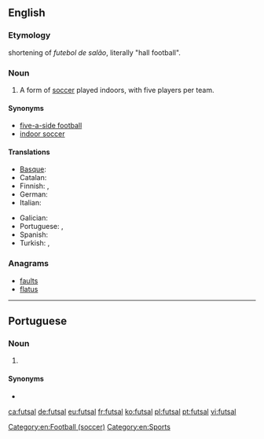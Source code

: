 ==English==
{{wikipedia}}

===Etymology===
{{etyl|pt|en}} shortening of ''futebol de salão'', literally "hall football".

===Noun===
{{en-noun|-}}

# A form of [[soccer]] played indoors, with five players per team.

====Synonyms====
* [[five-a-side football]]
* [[indoor soccer]]

====Translations====
{{trans-top|form of soccer}}
* [[Basque]]: {{t|eu|areto-futbol}}
* Catalan: {{t+|ca|futbol sala|m}}
* Finnish: {{t|fi|salijalkapallo}},  {{t|fi|futsal}}
* German: {{t|de|Futsal|m}}
* Italian: {{t|it|calcetto|m}}
{{trans-mid}}
* Galician: {{t+|es|fútbol sala}}
* Portuguese: {{t+|pt|futsal}},  {{t+|pt|futebol de salão}}
* Spanish: {{t+|es|fútbol sala}}
* Turkish: {{t|tr|futsal}}, {{t|tr|salon futbolu}}
{{trans-bottom}}

===Anagrams===
* [[faults#English|faults]]
* [[flatus#English|flatus]]

[[Category:en:Football (soccer)]]
[[Category:en:Sports]]

----

==Portuguese==

===Noun===
{{pt-noun|m|-}}

# {{l/en|futsal}} {{gloss|form of soccer}}

====Synonyms====
* {{l/pt|futebol de salão}}

[[ca:futsal]]
[[de:futsal]]
[[eu:futsal]]
[[fr:futsal]]
[[ko:futsal]]
[[pl:futsal]]
[[pt:futsal]]
[[vi:futsal]]